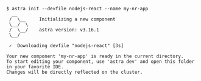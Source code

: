 ```console
$ astra init --devfile nodejs-react --name my-nr-app
  __
 /  \__     Initializing a new component
 \__/  \
 /  \__/    astra version: v3.16.1
 \__/

 ✓  Downloading devfile "nodejs-react" [3s]

Your new component 'my-nr-app' is ready in the current directory.
To start editing your component, use 'astra dev' and open this folder in your favorite IDE.
Changes will be directly reflected on the cluster.
```
